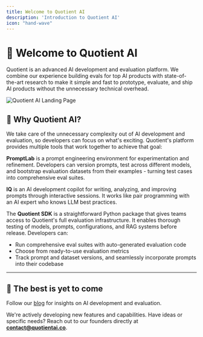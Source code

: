 ```yaml
---
title: Welcome to Quotient AI
description: 'Introduction to Quotient AI'
icon: "hand-wave"
---
```


# 👋 Welcome to Quotient AI

Quotient is an advanced AI development and evaluation platform. We combine our experience building evals for top AI products with state-of-the-art research to make it simple and fast to prototype, evaluate, and ship AI products without the unnecessary technical overhead.

<Image src="../assets/general/quotient-app-landing-page.png" alt="Quotient AI Landing Page" />

## 🧠 Why Quotient AI?

We take care of the unnecessary complexity out of AI development and evaluation, so developers can focus on what's exciting. Quotient's platform provides multiple tools that work together to achieve that goal:

**PromptLab** is a prompt engineering environment for experimentation and refinement. Developers can version prompts, test across different models, and bootstrap evaluation datasets from their examples - turning test cases into comprehensive eval suites.

**IQ** is an AI development copilot for writing, analyzing, and improving prompts through interactive sessions. It works like pair programming with an AI expert who knows LLM best practices.

The **Quotient SDK** is a straightforward Python package that gives teams access to Quotient's full evaluation infrastructure. It enables thorough testing of models, prompts, configurations, and RAG systems before release. Developers can:

- Run comprehensive eval suites with auto-generated evaluation code
- Choose from ready-to-use evaluation metrics
- Track prompt and dataset versions, and seamlessly incorporate prompts into their codebase

---

## 🚀 The best is yet to come

Follow our [blog](https://www.quotientai.co/blog-index) for insights on AI development and evaluation.

We're actively developing new features and capabilities. Have ideas or specific needs? Reach out to our founders directly at **[contact@quotientai.co](mailto:contact@quotientai.co)**.